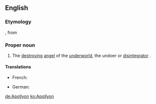 ==English==

===Etymology===
{{etyl|grc}} {{term|Ἀπολλύων||Apollyon, the destroyer|lang=grc}}, from {{term|ἀπόλλυμι||destroy}}

===Proper noun===
{{wikipedia}}
{{en-proper noun}}

# The [[destroying]] [[angel]] of the [[underworld]], the undoer or [[disintegrator]] . 

====Translations====
{{trans-top|The destroying angel of the underworld, the undoer or disintegrator}}
* French: {{t-|fr|Apollyon|m}}
{{trans-mid}}
* German: {{t+|de|Apollyon|m}}
{{trans-bottom}}

[[de:Apollyon]]
[[ko:Apollyon]]